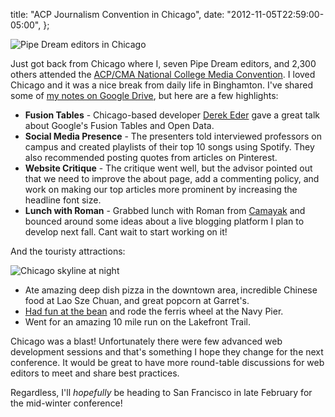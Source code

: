   title: "ACP Journalism Convention in Chicago",
  date: "2012-11-05T22:59:00-05:00",
};

![Pipe Dream editors in Chicago](./pipe-dream-chicago.jpg)

Just got back from Chicago where I, seven Pipe Dream editors, and 2,300 others attended the [ACP/CMA National College Media Convention](http://www.studentpress.org/acp/conventions.html). I loved Chicago and it was a nice break from daily life in Binghamton. I've shared some of [my notes on Google Drive](https://docs.google.com/document/d/1fA66y9JP1wpTjMNRUB_YxRflzApJyBI7XREO4xk8jKo/edit), but here are a few highlights:

- **Fusion Tables** - Chicago-based developer [Derek Eder](http://derekeder.com/) gave a great talk about Google's Fusion Tables and Open Data.
- **Social Media Presence** - The presenters told interviewed professors on campus and created playlists of their top 10 songs using Spotify. They also recommended posting quotes from articles on Pinterest.
- **Website Critique** - The critique went well, but the advisor pointed out that we need to improve the about page, add a commenting policy, and work on making our top articles more prominent by increasing the headline font size.
- **Lunch with Roman** - Grabbed lunch with Roman from [Camayak](http://www.camayak.com/) and bounced around some ideas about a live blogging platform I plan to develop next fall. Cant wait to start working on it!

And the touristy attractions:

![Chicago skyline at night](./chicago-at-night.jpg)

- Ate amazing deep dish pizza in the downtown area, incredible Chinese food at Lao Sze Chuan, and great popcorn at Garret's.
- [Had fun at the bean](http://imgur.com/3UkUO) and rode the ferris wheel at the Navy Pier.
- Went for an amazing 10 mile run on the Lakefront Trail.

Chicago was a blast! Unfortunately there were few advanced web development sessions and that's something I hope they change for the next conference. It would be great to have more round-table discussions for web editors to meet and share best practices.

Regardless, I'll _hopefully_ be heading to San Francisco in late February for the mid-winter conference!

